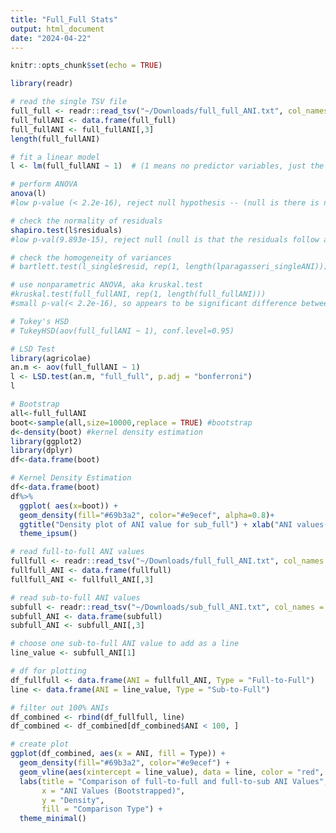 ```yaml
---
title: "Full_Full Stats"
output: html_document
date: "2024-04-22"
---
```


```r
knitr::opts_chunk$set(echo = TRUE)
```

```r
library(readr)

# read the single TSV file
full_full <- readr::read_tsv("~/Downloads/full_full_ANI.txt", col_names = FALSE)
full_fullANI <- data.frame(full_full)
full_fullANI <- full_fullANI[,3]
length(full_fullANI)

```

```r
# fit a linear model
l <- lm(full_fullANI ~ 1)  # (1 means no predictor variables, just the intercept)

# perform ANOVA
anova(l)
#low p-value (< 2.2e-16), reject null hypothesis -- (null is there is not sig strain difference)

# check the normality of residuals
shapiro.test(l$residuals)
#low p-val(9.893e-15), reject null (null is that the residuals follow a normal distribution)

# check the homogeneity of variances
# bartlett.test(l_single$resid, rep(1, length(lparagasseri_singleANI)))  # '1' represents the single strain

# use nonparametric ANOVA, aka kruskal.test
#kruskal.test(full_fullANI, rep(1, length(full_fullANI)))
#small p-val(< 2.2e-16), so appears to be significant difference between strains


```

```r
# Tukey's HSD
# TukeyHSD(aov(full_fullANI ~ 1), conf.level=0.95)

# LSD Test
library(agricolae)
an.m <- aov(full_fullANI ~ 1)
l <- LSD.test(an.m, "full_full", p.adj = "bonferroni")
l

```

```r
# Bootstrap
all<-full_fullANI 
boot<-sample(all,size=10000,replace = TRUE) #bootstrap
d<-density(boot) #kernel density estimation
library(ggplot2)
library(dplyr)
df<-data.frame(boot)

# Kernel Density Estimation
df<-data.frame(boot)
df%>%
  ggplot( aes(x=boot)) +
  geom_density(fill="#69b3a2", color="#e9ecef", alpha=0.8)+
  ggtitle("Density plot of ANI value for sub_full") + xlab("ANI values(bootstrapped)")
  theme_ipsum()
```

```r
# read full-to-full ANI values
fullfull <- readr::read_tsv("~/Downloads/full_full_ANI.txt", col_names = FALSE)
fullfull_ANI <- data.frame(fullfull)
fullfull_ANI <- fullfull_ANI[,3]

# read sub-to-full ANI values
subfull <- readr::read_tsv("~/Downloads/sub_full_ANI.txt", col_names = FALSE)
subfull_ANI <- data.frame(subfull)
subfull_ANI <- subfull_ANI[,3]

# choose one sub-to-full ANI value to add as a line
line_value <- subfull_ANI[1]  

# df for plotting
df_fullfull <- data.frame(ANI = fullfull_ANI, Type = "Full-to-Full")
line <- data.frame(ANI = line_value, Type = "Sub-to-Full")

# filter out 100% ANIs
df_combined <- rbind(df_fullfull, line)
df_combined <- df_combined[df_combined$ANI < 100, ]

# create plot
ggplot(df_combined, aes(x = ANI, fill = Type)) +
  geom_density(fill="#69b3a2", color="#e9ecef") +
  geom_vline(aes(xintercept = line_value), data = line, color = "red", size = 1) + 
  labs(title = "Comparison of full-to-full and full-to-sub ANI Values",
       x = "ANI Values (Bootstrapped)",
       y = "Density",
       fill = "Comparison Type") +
  theme_minimal()
```

